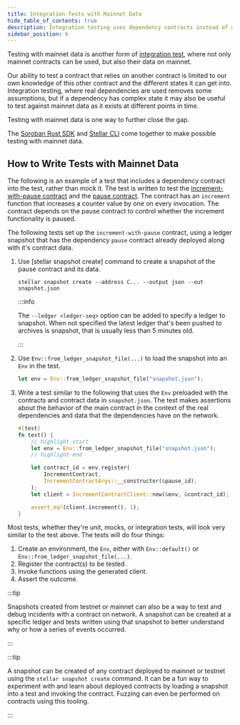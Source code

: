 ```yaml
---
title: Integration Tests with Mainnet Data
hide_table_of_contents: true
description: Integration testing uses dependency contracts instead of mocks.
sidebar_position: 6
---
```


Testing with mainnet data is another form of [integration test], where not only mainnet contracts can be used, but also their data on mainnet.

Our ability to test a contract that relies on another contract is limited to our own knowledge of this other contract and the different states it can get into. Integration testing, where real dependencies are used removes some assumptions, but if a dependency has complex state it may also be useful to test against mainnet data as it exists at different points in time.

Testing with mainnet data is one way to further close the gap.

The [Soroban Rust SDK] and [Stellar CLI] come together to make possible testing with mainnet data.

## How to Write Tests with Mainnet Data

The following is an example of a test that includes a dependency contract into the test, rather than mock it. The test is written to test the [increment-with-pause contract] and the [pause contract]. The contract has an `increment` function that increases a counter value by one on every invocation. The contract depends on the pause contract to control whether the increment functionality is paused.

The following tests set up the `increment-with-pause` contract, using a ledger snapshot that has the dependency `pause` contract already deployed along with it's contract data.

1. Use [stellar snapshot create] command to create a snapshot of the pause contract and its data.

   ```
   stellar snapshot create --address C... --output json --out snapshot.json
   ```

   :::info

   The `--ledger <ledger-seq>` option can be added to specify a ledger to snapshot. When not specified the latest ledger that's been pushed to archives is snapshot, that is usually less than 5 minutes old.

   :::

2. Use `Env::from_ledger_snapshot_file(...)` to load the snapshot into an `Env` in the test.

   ```rust
   let env = Env::from_ledger_snapshot_file("snapshot.json");
   ```

3. Write a test similar to the following that uses the `Env` preloaded with the contracts and contract data in `snapshot.json`. The test makes assertions about the behavior of the main contract in the context of the real dependencies and data that the dependencies have on the network.

   ```rust
   #[test]
   fn test() {
       // highlight-start
       let env = Env::from_ledger_snapshot_file("snapshot.json");
       // highlight-end

       let contract_id = env.register(
           IncrementContract,
           IncrementContractArgs::__constructor(&pause_id),
       );
       let client = IncrementContractClient::new(&env, &contract_id);

       assert_eq!(client.increment(), 1);
   }
   ```

Most tests, whether they're unit, mocks, or integration tests, will look very similar to the test above. The tests will do four things:

1. Create an environment, the `Env`, either with `Env::default()` or `Env::from_ledger_snapshot_file(...)`.
2. Register the contract(s) to be tested.
3. Invoke functions using the generated client.
4. Assert the outcome.

:::tip

Snapshots created from testnet or mainnet can also be a way to test and debug incidents with a contract on network. A snapshot can be created at a specific ledger and tests written using that snapshot to better understand why or how a series of events occurred.

:::

:::tip

A snapshot can be created of any contract deployed to mainnet or testnet using the `stellar snapshot create` command. It can be a fun way to experiment with and learn about deployed contracts by loading a snapshot into a test and invoking the contract. Fuzzing can even be performed on contracts using this tooling.

:::

[increment-with-pause contract]: https://github.com/stellar/soroban-examples/blob/main/increment-with-pause/src/lib.rs
[pause contract]: https://github.com/stellar/soroban-examples/blob/main/pause/src/lib.rs
[integration test]: ./integration-tests.mdx
[Making Cross-Contract Calls]: ../conventions/cross-contract.mdx
[Soroban Rust SDK]: ../../../tools/sdks/library.mdx#soroban-rust-sdk
[Stellar CLI]: ../../../tools/developer-tools/cli/README.mdx

